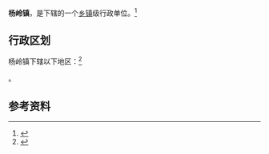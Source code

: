 {{中国乡级行政区|42/09/81/108/000}}

'''杨岭镇'''，是{{PRC admin/fullname|42/09/81/108/000|3}}下辖的一个[[乡镇|乡镇]]级行政单位。<ref>{{PRC admin/ref sgc|{{PRC admin/parent|42/09/81/108/000}}}}</ref>

== 行政区划 ==

杨岭镇下辖以下地区：<ref>{{PRC admin/ref sgc|42/09/81/108/000}}</ref>

{{PRC admin/children|42/09/81/108/000}}。

== 参考资料 ==

{{reflist}}

{{行政区划小作品}}
{{PRC admin/navcat|42/09/81/108/000}}